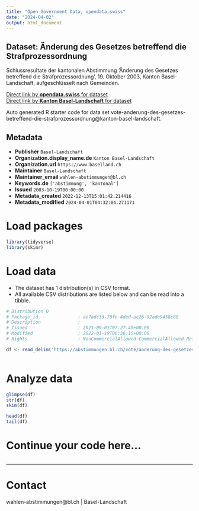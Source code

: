 ```yaml
---
title: "Open Government Data, opendata.swiss"
date: "2024-04-02"
output: html_document
---
```


## Dataset: Änderung des Gesetzes betreffend die Strafprozessordnung

Schlussresultate der kantonalen Abstimmung 'Änderung des Gesetzes betreffend die Strafprozessordnung', 19. Oktober 2003, Kanton Basel-Landschaft, aufgeschlüsselt nach Gemeinden.

[Direct link by **opendata.swiss** for dataset](https://opendata.swiss/de/dataset/anderung-des-gesetzes-betreffend-die-strafprozessordnung)<br>
[Direct link by **Kanton Basel-Landschaft** for dataset](https://abstimmungen.bl.ch/vote/anderung-des-gesetzes-betreffend-die-strafprozessordnung/data)

Auto generated R starter code for data set vote-anderung-des-gesetzes-betreffend-die-strafprozessordnung@kanton-basel-landschaft.

## Metadata

- **Publisher** `Basel-Landschaft`
- **Organization.display_name.de** `Kanton Basel-Landschaft`
- **Organization.url** `https://www.baselland.ch`
- **Maintainer** `Basel-Landschaft`
- **Maintainer_email** `wahlen-abstimmungen@bl.ch`
- **Keywords.de** `['abstimmung', 'kantonal']`
- **Issued** `2003-10-19T00:00:00`
- **Metadata_created** `2022-12-13T15:01:42.214416`
- **Metadata_modified** `2024-04-01T04:32:04.271171`


# Load packages

```r

library(tidyverse)
library(skimr)

```

# Load data

-   The dataset has 1 distribution(s) in CSV format.
-   All available CSV distributions are listed below and can be read into a tibble.

```r

# Distribution 0
# Package_id               : ae7adc33-70fe-4ded-ac26-92ade9458c88
# Description              : 
# Issued                   : 2021-09-01T07:27:40+00:00
# Modified                 : 2022-01-19T06:36:15+00:00
# Rights                   : NonCommercialAllowed-CommercialAllowed-ReferenceRequired

df <- read_delim('https://abstimmungen.bl.ch/vote/anderung-des-gesetzes-betreffend-die-strafprozessordnung/data-csv')



```

# Analyze data

```r

glimpse(df)
str(df)
skim(df)

head(df)
tail(df)

```

# Continue your code here...

```r

```

------------------------------------------------------------------------

# Contact

wahlen-abstimmungen@bl.ch | Basel-Landschaft

